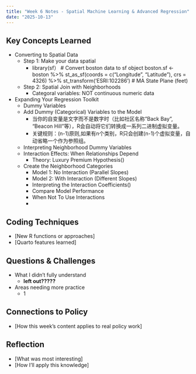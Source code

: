 ```yaml
---
title: "Week 6 Notes - Spatial Machine Learning & Advanced Regression"
date: "2025-10-13"
---
```


## Key Concepts Learned
- Converting to Spatial Data
  - Step 1: Make your data spatial
    - library(sf）
      # Convert boston data to sf object
      boston.sf <- boston %>%
        st_as_sf(coords = c("Longitude", "Latitude"), crs = 4326) %>%
        st_transform('ESRI:102286')  # MA State Plane (feet)
  - Step 2: Spatial Join with Neighborhoods
    - Categoral variables: NOT continuous numeric data
- Expanding Your Regression Toolkit
  - Dummy Variables
  - Add Dummy (Categorical) Variables to the Model
    - 当你的自变量是文字而不是数字时（比如社区名称"Back Bay", "Beacon Hill"等），R会自动将它们转换成一系列二进制虚拟变量。
    - 关键规则：(n-1)原则,如果有n个类别，R只会创建(n-1)个虚拟变量，自动省略一个作为参照组。
  - Interpreting Neighborhood Dummy Variables
  - Interaction Effects: When Relationships Depend
    - Theory: Luxury Premium Hypothesis()
  - Create the Neighborhood Categories
    - Model 1: No Interaction (Parallel Slopes)
    - Model 2: With Interaction (Different Slopes)
    - Interpreting the Interaction Coefficients()
    - Compare Model Performance
    - When Not To Use Interactions
    - 
        
## Coding Techniques
- [New R functions or approaches]
- [Quarto features learned]

## Questions & Challenges
- What I didn't fully understand
  - **left out?????**
- Areas needing more practice
  - 1

## Connections to Policy
- [How this week's content applies to real policy work]

## Reflection
- [What was most interesting]
- [How I'll apply this knowledge]
